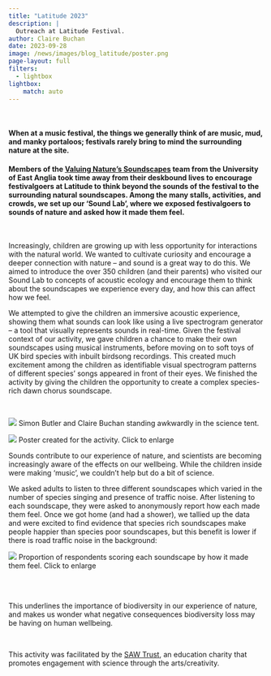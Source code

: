 ```yaml
---
title: "Latitude 2023"
description: |
  Outreach at Latitude Festival.
author: Claire Buchan
date: 2023-09-28
image: /news/images/blog_latitude/poster.png
page-layout: full
filters:
  - lightbox
lightbox: 
    match: auto
---
```


<br />

#### When at a music festival, the things we generally think of are music, mud, and manky portaloos; festivals rarely bring to mind the surrounding nature at the site.

#### Members of the [Valuing Nature’s Soundscapes](https://economicsofbiodiversity.org/sounds.html) team from the University of East Anglia took time away from their deskbound lives to encourage festivalgoers at Latitude to think beyond the sounds of the festival to the surrounding natural soundscapes. Among the many stalls, activities, and crowds, we set up our ‘Sound Lab’, where we exposed festivalgoers to sounds of nature and asked how it made them feel.

<br />

::: {.grid}

::: {.g-col-12 .g-col-md-7}

Increasingly, children are growing up with less opportunity for interactions with the natural world. We wanted to cultivate curiosity and encourage a deeper connection with nature – and sound is a great way to do this. We aimed to introduce the over 350 children (and their parents) who visited our Sound Lab to concepts of acoustic ecology and encourage them to think about the soundscapes we experience every day, and how this can affect how we feel. 

We attempted to give the children an immersive acoustic experience, showing them what sounds can look like using a live spectrogram generator – a tool that visually represents sounds in real-time. Given the festival context of our activity, we gave children a chance to make their own soundscapes using musical instruments, before moving on to soft toys of UK bird species with inbuilt birdsong recordings. This created much excitement among the children as identifiable visual spectrogram patterns of different species’ songs appeared in front of their eyes. We finished the activity by giving the children the opportunity to create a complex species-rich dawn chorus soundscape.


</br>

:::

::: {.g-col-12 .g-col-md-5}

![](images/blog_latitude/tent.webp)
[Simon Butler and Claire Buchan standing awkwardly in the science tent.]{.text-secondary}

:::

:::


::: {.grid}

::: {.g-col-12 .g-col-md-8}

![](images/blog_latitude/poster.webp)
[Poster created for the activity. Click to enlarge]{.text-secondary}

:::

::: {.g-col-12}

Sounds contribute to our experience of nature, and scientists are becoming increasingly aware of the effects on our wellbeing. While the children inside were making ‘music’, we couldn’t help but do a bit of science.

We asked adults to listen to three different soundscapes which varied in the number of species singing and presence of traffic noise. After listening to each soundscape, they were asked to anonymously report how each made them feel. Once we got home (and had a shower), we tallied up the data and were excited to find evidence that species rich soundscapes make people happier than species poor soundscapes, but this benefit is lower if there is road traffic noise in the background:

:::

::: {.g-col-md-8 .g-col-12}

![](images/blog_latitude/latitude_lickert.png)
[Proportion of respondents scoring each soundscape by how it made them feel. Click to enlarge]{.text-secondary}

:::

::: {.g-col-md-4 .g-col-12}

<br>
<br>

This underlines the importance of biodiversity in our experience of nature, and makes us wonder what negative consequences biodiversity loss may be having on human wellbeing. 

:::

:::

<br>

This activity was facilitated by the [SAW Trust]( https://sawtrust.org/), an education charity that promotes engagement with science through the arts/creativity.
